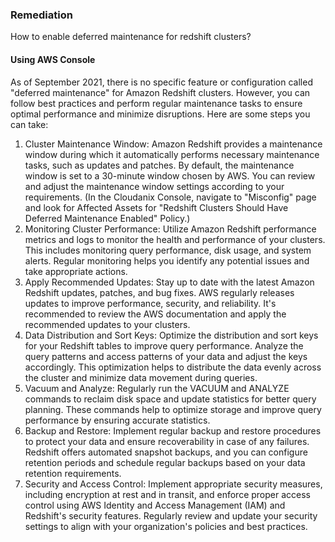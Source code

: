 ### Remediation

How to enable deferred maintenance for redshift clusters?

#### Using AWS Console

As of September 2021, there is no specific feature or configuration called "deferred maintenance" for Amazon Redshift clusters. However, you can follow best practices and perform regular maintenance tasks to ensure optimal performance and minimize disruptions. Here are some steps you can take:

1. Cluster Maintenance Window: Amazon Redshift provides a maintenance window during which it automatically performs necessary maintenance tasks, such as updates and patches. By default, the maintenance window is set to a 30-minute window chosen by AWS. You can review and adjust the maintenance window settings according to your requirements.
    (In the Cloudanix Console, navigate to "Misconfig" page and look for Affected Assets for "Redshift Clusters Should Have Deferred Maintenance Enabled" Policy.)
2. Monitoring Cluster Performance: Utilize Amazon Redshift performance metrics and logs to monitor the health and performance of your clusters. This includes monitoring query performance, disk usage, and system alerts. Regular monitoring helps you identify any potential issues and take appropriate actions.
3. Apply Recommended Updates: Stay up to date with the latest Amazon Redshift updates, patches, and bug fixes. AWS regularly releases updates to improve performance, security, and reliability. It's recommended to review the AWS documentation and apply the recommended updates to your clusters.
4. Data Distribution and Sort Keys: Optimize the distribution and sort keys for your Redshift tables to improve query performance. Analyze the query patterns and access patterns of your data and adjust the keys accordingly. This optimization helps to distribute the data evenly across the cluster and minimize data movement during queries.
5. Vacuum and Analyze: Regularly run the VACUUM and ANALYZE commands to reclaim disk space and update statistics for better query planning. These commands help to optimize storage and improve query performance by ensuring accurate statistics.
6. Backup and Restore: Implement regular backup and restore procedures to protect your data and ensure recoverability in case of any failures. Redshift offers automated snapshot backups, and you can configure retention periods and schedule regular backups based on your data retention requirements.
7. Security and Access Control: Implement appropriate security measures, including encryption at rest and in transit, and enforce proper access control using AWS Identity and Access Management (IAM) and Redshift's security features. Regularly review and update your security settings to align with your organization's policies and best practices.


